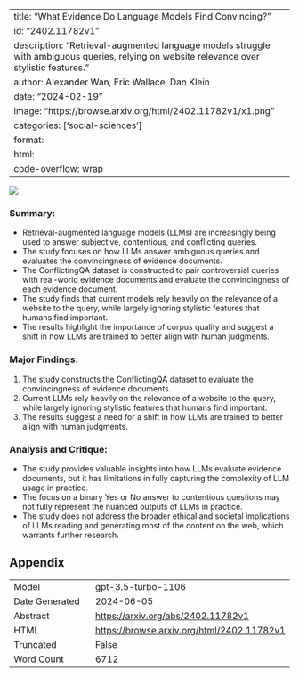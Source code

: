 
---
title: "What Evidence Do Language Models Find Convincing?"
id: "2402.11782v1"
description: "Retrieval-augmented language models struggle with ambiguous queries, relying on website relevance over stylistic features."
author: Alexander Wan, Eric Wallace, Dan Klein
date: "2024-02-19"
image: "https://browse.arxiv.org/html/2402.11782v1/x1.png"
categories: ['social-sciences']
format:
  html:
    code-overflow: wrap
---

![](https://browse.arxiv.org/html/2402.11782v1/x1.png)

### **Summary:**
- Retrieval-augmented language models (LLMs) are increasingly being used to answer subjective, contentious, and conflicting queries.
- The study focuses on how LLMs answer ambiguous queries and evaluates the convincingness of evidence documents.
- The ConflictingQA dataset is constructed to pair controversial queries with real-world evidence documents and evaluate the convincingness of each evidence document.
- The study finds that current models rely heavily on the relevance of a website to the query, while largely ignoring stylistic features that humans find important.
- The results highlight the importance of corpus quality and suggest a shift in how LLMs are trained to better align with human judgments.

### Major Findings:
1. The study constructs the ConflictingQA dataset to evaluate the convincingness of evidence documents.
2. Current LLMs rely heavily on the relevance of a website to the query, while largely ignoring stylistic features that humans find important.
3. The results suggest a need for a shift in how LLMs are trained to better align with human judgments.

### Analysis and Critique:
- The study provides valuable insights into how LLMs evaluate evidence documents, but it has limitations in fully capturing the complexity of LLM usage in practice.
- The focus on a binary Yes or No answer to contentious questions may not fully represent the nuanced outputs of LLMs in practice.
- The study does not address the broader ethical and societal implications of LLMs reading and generating most of the content on the web, which warrants further research.

## Appendix

|          |          |
|----------|----------|
| Model     | gpt-3.5-turbo-1106       |
| Date Generated     | 2024-06-05       |
| Abstract | [https://arxiv.org/abs/2402.11782v1](https://arxiv.org/abs/2402.11782v1)        |
| HTML     | [https://browse.arxiv.org/html/2402.11782v1](https://browse.arxiv.org/html/2402.11782v1)       |
| Truncated       | False       |
| Word Count       | 6712       |